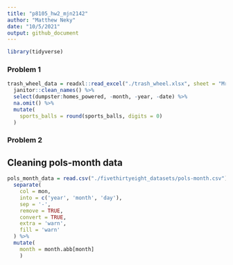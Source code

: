 ```yaml
---
title: "p8105_hw2_mjn2142"
author: "Matthew Neky"
date: "10/5/2021"
output: github_document
---
```


```r
library(tidyverse)
```


### Problem 1



```r
trash_wheel_data = readxl::read_excel("./trash_wheel.xlsx", sheet = "Mr. Trash Wheel") %>%
  janitor::clean_names() %>%
  select(dumpster:homes_powered, -month, -year, -date) %>%
  na.omit() %>% 
  mutate(
    sports_balls = round(sports_balls, digits = 0)
  )
```


### Problem 2

## Cleaning pols-month data

```r
pols_month_data = read.csv("./fivethirtyeight_datasets/pols-month.csv") %>% 
  separate(
    col = mon,
    into = c('year', 'month', 'day'),
    sep = '-',
    remove = TRUE,
    convert = TRUE,
    extra = 'warn',
    fill = 'warn'
  ) %>% 
  mutate(
    month = month.abb[month]
    )
```


